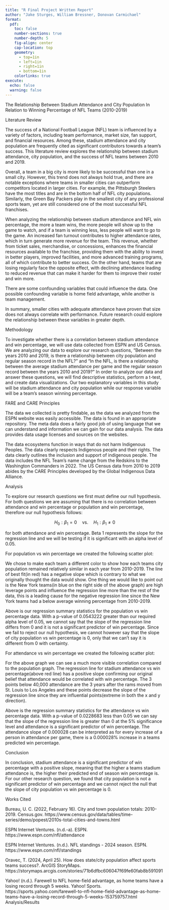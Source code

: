 ---
title: "R Final Project Written Report"
author: "Jake Sturges, William Bressner, Donovan Carmichael"
format: 
  pdf: 
    toc: false
    number-sections: true
    number-depth: 5
    fig-align: center
    cap-location: top
    geometry: 
      - top=1in
      - left=1in
      - right=1in
      - bottom=1in
    colorlinks: true
execute: 
  echo: false
  warning: false
---
The Relationship Between Stadium Attendance and City Population In Relation to Winning Percentage of NFL Teams (2010-2019)

Literature Review

The success of a National Football League (NFL) team is influenced by a variety of factors, including team performance, market size, fan support, and financial resources. Among these, stadium attendance and city population are frequently cited as significant contributors towards a team’s success. This literature review explores the relationship between stadium attendance, city population, and the success of NFL teams between 2010 and 2019. 

Overall, a team in a big city is more likely to be successful than one in a small city. However, this trend does not always hold true, and there are notable exceptions where teams in smaller cities can outperform competitors located in larger cities. For example, the Pittsburgh Steelers have the most titles and are in the bottom half of NFL city populations. Similarly, the Green Bay Packers play in the smallest city of any professional sports team, yet are still considered one of the most successful NFL franchises.

When analyzing the relationship between stadium attendance and NFL win percentage, the more a team wins, the more people will show up to the game to watch, and if a team is winning less, less people will want to go to the game. An increased fan turnout contributes to higher attendance rates, which in turn generate more revenue for the team. This revenue, whether from ticket sales, merchandise, or concessions, enhances the financial resources available to the franchise, providing them with the ability to invest in better players, improved facilities, and more advanced training programs, all of which contribute to better success. On the other hand, teams that are losing regularly face the opposite effect, with declining attendance leading to reduced revenue that can make it harder for them to improve their roster and win more.

There are some confounding variables that could influence the data. One possible confounding variable is home field advantage, while another is team management.

In summary, smaller cities with adequate attendance have proven that size does not always correlate with performance. Future research could explore the relationship between these variables in greater depth.

Methodology

To investigate whether there is a correlation between stadium attendance and win percentage, we will use data collected from ESPN and US Census. We are analyzing our data to explore our research questions, “Between the years 2010 and 2019, is there a relationship between city population and regular season record in the NFL?” and “In the NFL, is there a relationship between the average stadium attendance per game and the regular season record between the years 2010 and 2019?” In order to analyze our data and answer these questions, we will find descriptive statistics, perform a t-test, and create data visualizations. Our two explanatory variables in this study will be stadium attendance and city population while our response variable will be a team's season winning percentage.                                   

FARE and CARE Principles

The data we collected is pretty findable, as the data we analyzed from the ESPN website was easily accessible. The data is found in an appropriate repository. The meta data does a fairly good job of using language that we can understand and information we can gain for our data analysis. The data provides data usage licenses and sources on the websites. 

The data ecosystems function in ways that do not harm Indigenous Peoples. The data clearly respects Indigenous people and their rights. The data clearly outlines the inclusion and support of indigenous people. The data includes the NFL Team’s name change from the Redskins to the Washington Commanders in 2022. The US Census data from 2010 to 2019 abides by the CARE Principles developed by the Global Indigenous Data Alliance.

Analysis

To explore our research questions we first must define our null hypothesis. For both questions we are assuming that there is no correlation between attendance and win percentage or population and win percentage, therefore our null hypothesis follows:

$$ H_0: \beta_1 = 0 \quad \text{vs.} \quad H_1: \beta_1 \neq 0 $$

for both attendance and win percentage. Beta 1 represents the slope for the regression line and we will be testing if it is significant with an alpha level of 0.05.

For population vs win percentage we created the following scatter plot:

We chose to make each team a different color to show how each teams city population remained relatively similar in each year from 2010-2019. The line of best fit(in red) has a negative slope which is contrary to what we originally thought the data would show. One thing we would like to point out is the New York teams(in blue on the right side of the above graph) are high leverage points and influence the regression line more than the rest of the data, this is a leading cause for the negative regression line since the New York teams had a below average winning percentage from 2010-2019.

Above is our regression summary statistics for the population vs win percentage data. With a p-value of 0.0543222 greater than our required alpha level of 0.05, we cannot say that the slope of the regression line differs from 0 and it is not a significant predictor of win percentage. Since we fail to reject our null hypothesis, we cannot however say that the slope of city population vs win percentage is 0, only that we can't say it is different from 0 with certainty.

For attendance vs win percentage we created the following scatter plot:

For the above graph we can see a much more visible correlation compared to the population graph. The regression line for stadium attendance vs win percentage(above red line) has a positive slope confirming our original belief that attendance would be correlated with win percentage. The 3 points below 40,000 attendance are the 3 years after the rams moved from St. Louis to Los Angeles and these points decrease the slope of the regression line since they are influential points(extreme in both the x and y direction).

Above is the regression summary statistics for the attendance vs win percentage data. With a p-value of 0.0228683 less than 0.05 we can say that the slope of the regression line is greater than 0 at the 5% significance level and attendance is a significant predictor of win percentage. The attendance slope of 0.000028 can be interpreted as for every increase of a person in attendance per game, there is a 0.000028% increase in a teams predicted win percentage.

Conclusion

In conclusion, stadium attendance is a significant predictor of win percentage with a positive slope, meaning that the higher a teams stadium attendance is, the higher their predicted end of season win percentage is. For our other research question, we found that city population is not a significant predictor of win percentage and we cannot reject the null that the slope of city population vs win percentage is 0.

Works Cited

Bureau, U. C. (2022, February 16). City and town population totals: 2010-2019. Census.gov. https://www.census.gov/data/tables/time-series/demo/popest/2010s-total-cities-and-towns.html

ESPN Internet Ventures. (n.d.-a). ESPN. https://www.espn.com/nfl/attendance 

ESPN Internet Ventures. (n.d.). NFL standings - 2024 season. ESPN. https://www.espn.com/nfl/standings 

Oravec, T. (2024, April 25). How does state/city population affect sports teams success?. ArcGIS StoryMaps. https://storymaps.arcgis.com/stories/71b6dfbc606047f69fe60fab8b591091 

Yahoo! (n.d.). Farewell to NFL home-field advantage, as home teams have a losing record through 5 weeks. Yahoo! Sports. https://sports.yahoo.com/farewell-to-nfl-home-field-advantage-as-home-teams-have-a-losing-record-through-5-weeks-153759757.html 
Analysis/Results
